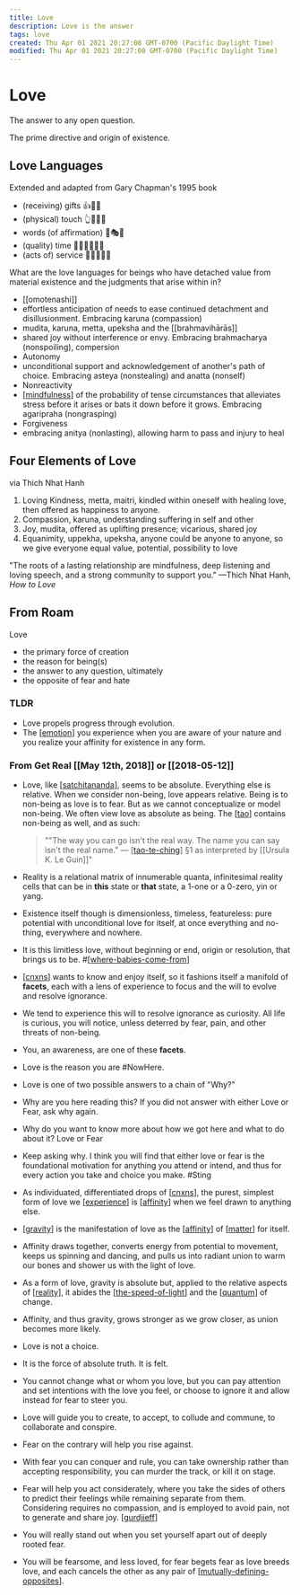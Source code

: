 ```yaml
---
title: Love
description: Love is the answer
tags: love
created: Thu Apr 01 2021 20:27:08 GMT-0700 (Pacific Daylight Time)
modified: Thu Apr 01 2021 20:27:08 GMT-0700 (Pacific Daylight Time)
---
```


# Love

The answer to any open question.

The prime directive and origin of existence.

## Love Languages

Extended and adapted from Gary Chapman's 1995 book

- (receiving) gifts 👍🎂🎁
- (physical) touch 👆💆💆‍♂️
- words (of affirmation) 🖕🎭🥰
- (quality) time 💍👯👨‍👩‍👧‍👦
- (acts of) service 🤙👷‍♀️👨‍🍳

What are the love languages for beings who have detached value from material existence and the judgments that arise within in?

- [[omotenashi]]
- effortless anticipation of needs to ease continued detachment and disillusionment. Embracing karuna (compassion)
- mudita, karuna, metta, upeksha and the [[brahmavihārās]]
- shared joy without interference or envy. Embracing brahmacharya (nonspoiling), compersion
- Autonomy
- unconditional support and acknowledgement of another's path of choice. Embracing asteya (nonstealing) and anatta (nonself)
- Nonreactivity
- [[mindfulness]] of the probability of tense circumstances that alleviates stress before it arises or bats it down before it grows. Embracing agaripraha (nongrasping)
- Forgiveness
- embracing anitya (nonlasting), allowing harm to pass and injury to heal

## Four Elements of Love

via Thich Nhat Hanh

1. Loving Kindness, metta, maitri, kindled within oneself with healing love, then offered as happiness to anyone.
2. Compassion, karuna, understanding suffering in self and other
3. Joy, mudita, offered as uplifting presence; vicarious, shared joy
4. Equanimity, uppekha, upeksha, anyone could be anyone to anyone, so we give everyone equal value, potential, possibility to love

"The roots of a lasting relationship are mindfulness, deep listening and loving speech, and a strong community to support you."
—Thich Nhat Hanh, _How to Love_

## From Roam

Love

- the primary force of creation
- the reason for being(s)
- the answer to any question, ultimately
- the opposite of fear and hate

### TLDR

- Love propels progress through evolution.
- The [[emotion]] you experience when you are aware of your nature and you realize your affinity for existence in any form.

### From Get Real [[May 12th, 2018]] or [[2018-05-12]]

- Love, like [[satchitananda]], seems to be absolute. Everything else is relative. When we consider non-being, love appears relative. Being is to non-being as love is to fear. But as we cannot conceptualize or model non-being. We often view love as absolute as being. The [[tao]] contains non-being as well, and as such:

  > ""The way you can go
  > isn't the real way.
  > The name you can say
  > isn't the real name."
  > — [[tao-te-ching]] §1
  > as interpreted by [[Ursula K. Le Guin]]"

- Reality is a relational matrix of innumerable quanta, infinitesimal reality cells that can be in **this** state or **that** state, a 1-one or a 0-zero, yin or yang.
- Existence itself though is dimensionless, timeless, featureless: pure potential with unconditional love for itself, at once everything and no-thing, everywhere and nowhere.
- It is this limitless love, without beginning or end, origin or resolution, that brings us to be. #[[where-babies-come-from]]
- [[cnxns]] wants to know and enjoy itself, so it fashions itself a manifold of **facets**, each with a lens of experience to focus and the will to evolve and resolve ignorance.
- We tend to experience this will to resolve ignorance as curiosity. All life is curious, you will notice, unless deterred by fear, pain, and other threats of non-being.
- You, an awareness, are one of these **facets**.
- Love is the reason you are #NowHere.
- Love is one of two possible answers to a chain of "Why?"
- Why are you here reading this? If you did not answer with either Love or Fear, ask why again.
- Why do you want to know more about how we got here and what to do about it? Love or Fear
- Keep asking why. I think you will find that either love or fear is the foundational motivation for anything you attend or intend, and thus for every action you take and choice you make. #Sting
- As individuated, differentiated drops of [[cnxns]], the purest, simplest form of love we [[experience]] is [[affinity]] when we feel drawn to anything else.
- [[gravity]] is the manifestation of love as the [[affinity]] of [[matter]] for itself.
- Affinity draws together, converts energy from potential to movement, keeps us spinning and dancing, and pulls us into radiant union to warm our bones and shower us with the light of love.
- As a form of love, gravity is absolute but, applied to the relative aspects of [[reality]], it abides the [[the-speed-of-light]] and the [[quantum]] of change.
- Affinity, and thus gravity, grows stronger as we grow closer, as union becomes more likely.
- Love is not a choice.
- It is the force of absolute truth. It is felt.
- You cannot change what or whom you love, but you can pay attention and set intentions with the love you feel, or choose to ignore it and allow instead for fear to steer you.
- Love will guide you to create, to accept, to collude and commune, to collaborate and conspire.
- Fear on the contrary will help you rise against.
- With fear you can conquer and rule, you can take ownership rather than accepting responsibility, you can murder the track, or kill it on stage.
- Fear will help you act considerately, where you take the sides of others to predict their feelings while remaining separate from them. Considering requires no compassion, and is employed to avoid pain, not to generate and share joy. [[gurdjieff]]
- You will really stand out when you set yourself apart out of deeply rooted fear.
- You will be fearsome, and less loved, for fear begets fear as love breeds love, and each cancels the other as any pair of [[mutually-defining-opposites]].

[//begin]: # "Autogenerated link references for markdown compatibility"
[mindfulness]: mindfulness "mindfulness"
[emotion]: emotion "Emotion"
[satchitananda]: satchitananda "Satchitananda"
[tao]: tao "Tao"
[tao-te-ching]: ../remember/tao-te-ching "Tao Te Ching"
[where-babies-come-from]: where-babies-come-from "Where Babies Come From"
[cnxns]: cnxns "CNXNS"
[cnxns]: cnxns "CNXNS"
[experience]: experience "experience"
[affinity]: affinity "Affinity"
[gravity]: gravity "gravity"
[affinity]: affinity "Affinity"
[matter]: matter "Matter"
[reality]: reality "Reality"
[the-speed-of-light]: the-speed-of-light "The Speed of Light"
[quantum]: quantum "quantum"
[gurdjieff]: gurdjieff "G.I. Gurdjieff"
[mutually-defining-opposites]: mutually-defining-opposites "Mutually Defining Opposites"
[//end]: # "Autogenerated link references"
